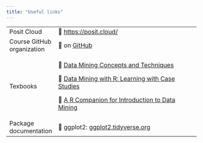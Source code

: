 ---
title: "Useful links"
---

+----------------------------+---------------------------------------------------------------------------------------------------------------------------------------+
| Posit Cloud                | 🔗 <https://posit.cloud/>                                                                                                             |
+----------------------------+---------------------------------------------------------------------------------------------------------------------------------------+
| Course GitHub organization | 🔗 on [GitHub](https://github.com/INFO526-DataViz)                                                                                    |
+----------------------------+---------------------------------------------------------------------------------------------------------------------------------------+
| Texbooks                   | 🔗 [Data Mining Concepts and Techniques](https://d2l.arizona.edu/d2l/le/content/1334579/viewContent/15013961/View)                    |
|                            |                                                                                                                                       |
|                            | 🔗 [Data Mining with R: Learning with Case Studies](https://d2l.arizona.edu/d2l/le/content/1334579/viewContent/15014006/View)         |
|                            |                                                                                                                                       |
|                            | 🔗 [A R Companion for Introduction to Data Mining](https://mhahsler.github.io/Introduction_to_Data_Mining_R_Examples/book/index.html) |
+----------------------------+---------------------------------------------------------------------------------------------------------------------------------------+
| Package documentation      | 🔗 ggplot2: [ggplot2.tidyverse.org](https://ggplot2.tidyverse.org/)                                                                   |
+----------------------------+---------------------------------------------------------------------------------------------------------------------------------------+
